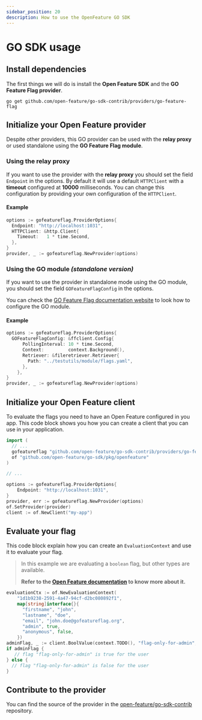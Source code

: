 ```yaml
---
sidebar_position: 20
description: How to use the OpenFeature GO SDK
---
```


# GO SDK usage

## Install dependencies

The first things we will do is install the **Open Feature SDK** and the **GO Feature Flag provider**.

```shell
go get github.com/open-feature/go-sdk-contrib/providers/go-feature-flag
```

## Initialize your Open Feature provider

Despite other providers, this GO provider can be used with the **relay proxy** or used standalone
using the **GO Feature Flag module**.

### Using the relay proxy

If you want to use the provider with the **relay proxy** you should set the field `Endpoint` in the options.
By default it will use a default `HTTPClient` with a **timeout** configured at **10000** milliseconds. You can change
this configuration by providing your own configuration of the `HTTPClient`.

#### Example
```go
options := gofeatureflag.ProviderOptions{
  Endpoint: "http://localhost:1031",
  HTTPClient: &http.Client{
    Timeout:   1 * time.Second,
  },
}
provider, _ := gofeatureflag.NewProvider(options)
```

### Using the GO module _(standalone version)_
If you want to use the provider in standalone mode using the GO module, you should set the field `GOFeatureFlagConfig`
in the options.

You can check the [GO Feature Flag documentation website](https://docs.gofeatureflag.org) to look how to configure the
GO module.

#### Example
```go
options := gofeatureflag.ProviderOptions{
  GOFeatureFlagConfig: &ffclient.Config{
      PollingInterval: 10 * time.Second,
      Context:         context.Background(),
      Retriever: &fileretriever.Retriever{
        Path: "../testutils/module/flags.yaml",
      },
    },
}
provider, _ := gofeatureflag.NewProvider(options)
```

## Initialize your Open Feature client

To evaluate the flags you need to have an Open Feature configured in you app.
This code block shows you how you can create a client that you can use in your application.

```go
import (
  // ...
  gofeatureflag "github.com/open-feature/go-sdk-contrib/providers/go-feature-flag/pkg"
  of "github.com/open-feature/go-sdk/pkg/openfeature"
)

// ...

options := gofeatureflag.ProviderOptions{
    Endpoint: "http://localhost:1031",
}
provider, err := gofeatureflag.NewProvider(options)
of.SetProvider(provider)
client := of.NewClient("my-app")
```

## Evaluate your flag

This code block explain how you can create an `EvaluationContext` and use it to evaluate your flag.


> In this example we are evaluating a `boolean` flag, but other types are available.
>
> **Refer to the [Open Feature documentation](https://docs.openfeature.dev/docs/reference/concepts/evaluation-api#basic-evaluation) to know more about it.**

```go
evaluationCtx := of.NewEvaluationContext(
    "1d1b9238-2591-4a47-94cf-d2bc080892f1",
    map[string]interface{}{
      "firstname", "john",
      "lastname", "doe",
      "email", "john.doe@gofeatureflag.org",
      "admin", true,
      "anonymous", false,
    })
adminFlag, _ := client.BoolValue(context.TODO(), "flag-only-for-admin", false, evaluationCtx)
if adminFlag {
   // flag "flag-only-for-admin" is true for the user
} else {
  // flag "flag-only-for-admin" is false for the user
}
```

## Contribute to the provider
You can find the source of the provider in the [open-feature/go-sdk-contrib](https://github.com/open-feature/go-sdk-contrib/tree/main/providers/go-feature-flag) repository.